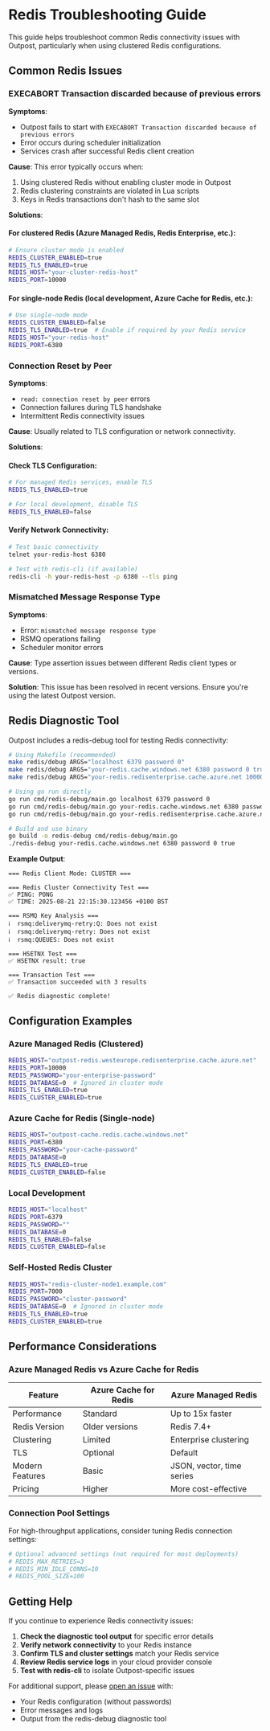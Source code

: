 # Redis Troubleshooting Guide

This guide helps troubleshoot common Redis connectivity issues with Outpost, particularly when using clustered Redis configurations.

## Common Redis Issues

### EXECABORT Transaction discarded because of previous errors

**Symptoms**: 
- Outpost fails to start with `EXECABORT Transaction discarded because of previous errors`
- Error occurs during scheduler initialization
- Services crash after successful Redis client creation

**Cause**: This error typically occurs when:
1. Using clustered Redis without enabling cluster mode in Outpost
2. Redis clustering constraints are violated in Lua scripts
3. Keys in Redis transactions don't hash to the same slot

**Solutions**:

#### For clustered Redis (Azure Managed Redis, Redis Enterprise, etc.):
```bash
# Ensure cluster mode is enabled
REDIS_CLUSTER_ENABLED=true
REDIS_TLS_ENABLED=true
REDIS_HOST="your-cluster-redis-host"
REDIS_PORT=10000
```

#### For single-node Redis (local development, Azure Cache for Redis, etc.):
```bash
# Use single-node mode
REDIS_CLUSTER_ENABLED=false
REDIS_TLS_ENABLED=true  # Enable if required by your Redis service
REDIS_HOST="your-redis-host"
REDIS_PORT=6380
```

### Connection Reset by Peer

**Symptoms**:
- `read: connection reset by peer` errors
- Connection failures during TLS handshake
- Intermittent Redis connectivity issues

**Cause**: Usually related to TLS configuration or network connectivity.

**Solutions**:

#### Check TLS Configuration:
```bash
# For managed Redis services, enable TLS
REDIS_TLS_ENABLED=true

# For local development, disable TLS
REDIS_TLS_ENABLED=false
```

#### Verify Network Connectivity:
```bash
# Test basic connectivity
telnet your-redis-host 6380

# Test with redis-cli (if available)
redis-cli -h your-redis-host -p 6380 --tls ping
```

### Mismatched Message Response Type

**Symptoms**:
- Error: `mismatched message response type`
- RSMQ operations failing
- Scheduler monitor errors

**Cause**: Type assertion issues between different Redis client types or versions.

**Solution**: This issue has been resolved in recent versions. Ensure you're using the latest Outpost version.

## Redis Diagnostic Tool

Outpost includes a redis-debug tool for testing Redis connectivity:

```bash
# Using Makefile (recommended)
make redis/debug ARGS="localhost 6379 password 0"
make redis/debug ARGS="your-redis.cache.windows.net 6380 password 0 true"
make redis/debug ARGS="your-redis.redisenterprise.cache.azure.net 10000 password 0 true cluster"

# Using go run directly
go run cmd/redis-debug/main.go localhost 6379 password 0
go run cmd/redis-debug/main.go your-redis.cache.windows.net 6380 password 0 true
go run cmd/redis-debug/main.go your-redis.redisenterprise.cache.azure.net 10000 password 0 true cluster

# Build and use binary
go build -o redis-debug cmd/redis-debug/main.go
./redis-debug your-redis.cache.windows.net 6380 password 0 true
```

**Example Output**:
```
=== Redis Client Mode: CLUSTER ===

=== Redis Cluster Connectivity Test ===
✅ PING: PONG
✅ TIME: 2025-08-21 22:15:30.123456 +0100 BST

=== RSMQ Key Analysis ===
ℹ️  rsmq:deliverymq-retry:Q: Does not exist
ℹ️  rsmq:deliverymq-retry: Does not exist  
ℹ️  rsmq:QUEUES: Does not exist

=== HSETNX Test ===
✅ HSETNX result: true

=== Transaction Test ===
✅ Transaction succeeded with 3 results

✅ Redis diagnostic complete!
```

## Configuration Examples

### Azure Managed Redis (Clustered)
```bash
REDIS_HOST="outpost-redis.westeurope.redisenterprise.cache.azure.net"
REDIS_PORT=10000
REDIS_PASSWORD="your-enterprise-password"
REDIS_DATABASE=0  # Ignored in cluster mode
REDIS_TLS_ENABLED=true
REDIS_CLUSTER_ENABLED=true
```

### Azure Cache for Redis (Single-node)
```bash
REDIS_HOST="outpost-cache.redis.cache.windows.net"
REDIS_PORT=6380
REDIS_PASSWORD="your-cache-password"
REDIS_DATABASE=0
REDIS_TLS_ENABLED=true
REDIS_CLUSTER_ENABLED=false
```

### Local Development
```bash
REDIS_HOST="localhost"
REDIS_PORT=6379
REDIS_PASSWORD=""
REDIS_DATABASE=0
REDIS_TLS_ENABLED=false
REDIS_CLUSTER_ENABLED=false
```

### Self-Hosted Redis Cluster
```bash
REDIS_HOST="redis-cluster-node1.example.com"
REDIS_PORT=7000
REDIS_PASSWORD="cluster-password"
REDIS_DATABASE=0  # Ignored in cluster mode
REDIS_TLS_ENABLED=true
REDIS_CLUSTER_ENABLED=true
```

## Performance Considerations

### Azure Managed Redis vs Azure Cache for Redis

| Feature | Azure Cache for Redis | Azure Managed Redis |
|---------|----------------------|---------------------|
| Performance | Standard | Up to 15x faster |
| Redis Version | Older versions | Redis 7.4+ |
| Clustering | Limited | Enterprise clustering |
| TLS | Optional | Default |
| Modern Features | Basic | JSON, vector, time series |
| Pricing | Higher | More cost-effective |

### Connection Pool Settings

For high-throughput applications, consider tuning Redis connection settings:

```bash
# Optional advanced settings (not required for most deployments)
# REDIS_MAX_RETRIES=3
# REDIS_MIN_IDLE_CONNS=10
# REDIS_POOL_SIZE=100
```

## Getting Help

If you continue to experience Redis connectivity issues:

1. **Check the diagnostic tool output** for specific error details
2. **Verify network connectivity** to your Redis instance
3. **Confirm TLS and cluster settings** match your Redis service
4. **Review Redis service logs** in your cloud provider console
5. **Test with redis-cli** to isolate Outpost-specific issues

For additional support, please [open an issue](https://github.com/hookdeck/outpost/issues) with:
- Your Redis configuration (without passwords)
- Error messages and logs
- Output from the redis-debug diagnostic tool